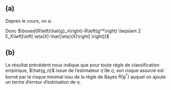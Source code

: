 ## (a)
Dapres le cours, on a:

\begin{align}
R\left(g^*\right) &=E_{X, Y}\left[\mathbb{1}\left\{g^*(X) \neq Y\right\}\right]\\
& =E_X\left[E_{Y \mid X}\left[\mathbb{1}\left\{g^*(X)\neq Y\right]\right]\right. \\
& =E_X\left[\frac{1}{2}-\left| \eta (X)-\frac{1}{2} \right|\right] \\
\end{align}

\begin{align}
\text { Donc } R\left(\hat{g}_n\right)-R\left(g^*\right)& =E_X\left[\frac{1}{2}-\left|\hat{\eta}(X)-\frac{1}{2}\right|\right]-E_X\left[\frac{1}{2}-\left|\eta(X)-\frac{1}{2}\right|\right]. \\
& =E_X\left[\left|\eta(X)-\frac{1}{2}\right|-\left|\hat{\eta}(X)-\frac{1}{2}\right|\right] \\
& \text { Où } \left\{ \begin{array}{l}
|a|-|b|\leqslant||a|-|b||\leqslant| a-b|\leqslant 2| a-b| \\
(a, b) \in \mathbb{R}^2
\end{array}
\right.   \\
\newline 
\end{align}

Donc $\boxed{R\left(\hat{g}_n\right)-R\left(g^*\right) \leqslant 2 E_X\left[\left| \eta(X)-\hat{\eta}(X)\right| \right]}$

## (b)

Le résultat précédent nous indique que pour toute règle de classification
empirique, $\hat{g_n}$ issue de l'estimateur $\hat{\eta}$ de $\eta$, son risque
associé est borné par le risque minimal issu de la règle de Bayes $R(g^*)$ auquel
on ajoute un terme d'erreur d'estimation de $\eta$.